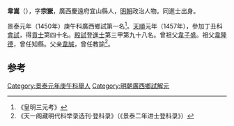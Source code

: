 '''韋嵩'''（{{bd|1420年||？}}），字'''宗嶽'''，廣西慶遠府宜山縣人，[[明朝|明朝]]政治人物。同進士出身。

景泰元年（1450年）庚午科廣西鄉試第一名<ref>《皇明三元考》</ref>。[[天顺_(明朝)|天順]]元年（1457年），參加丁丑科[[會試|會試]]，得[[貢士|貢士]]第四十名。[[殿試|殿試]]登[[進士|進士]]第三甲第九十八名。曾祖父[[韋子盛|韋子盛]]。祖父[[韋隆德|韋隆德]]，曾任知縣。父亲[[韋誠|韋誠]]，曾任教諭<ref>《天一阁藏明代科举录选刊·登科录》（《景泰二年进士登科录》）</ref>。

==参考==
{{reflist}}
{{明朝人物小作品}}
{{天順元年丁丑科殿試金榜}}
{{DEFAULTSORT:Wei韋}}

[[Category:景泰元年庚午科舉人|Category:景泰元年庚午科舉人]]
[[Category:明朝廣西鄉試解元|Category:明朝廣西鄉試解元]]